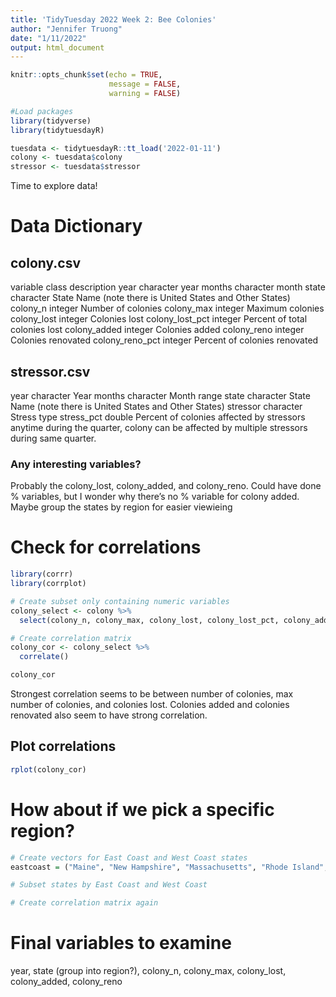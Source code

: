 ```yaml
---
title: 'TidyTuesday 2022 Week 2: Bee Colonies'
author: "Jennifer Truong"
date: "1/11/2022"
output: html_document
---
```


```r
knitr::opts_chunk$set(echo = TRUE,
                      message = FALSE,
                      warning = FALSE)

#Load packages
library(tidyverse)
library(tidytuesdayR)
```

```r
tuesdata <- tidytuesdayR::tt_load('2022-01-11')
colony <- tuesdata$colony
stressor <- tuesdata$stressor
```

Time to explore data!

# Data Dictionary

## colony.csv
variable 	class 	description
year 	character 	year
months 	character 	month
state 	character 	State Name (note there is United States and Other States)
colony_n 	integer 	Number of colonies
colony_max 	integer 	Maximum colonies
colony_lost 	integer 	Colonies lost
colony_lost_pct 	integer 	Percent of total colonies lost
colony_added 	integer 	Colonies added
colony_reno 	integer 	Colonies renovated
colony_reno_pct 	integer 	Percent of colonies renovated

## stressor.csv
year 	character 	Year
months 	character 	Month range
state 	character 	State Name (note there is United States and Other States)
stressor 	character 	Stress type
stress_pct 	double 	Percent of colonies affected by stressors anytime during the quarter, colony can be affected by multiple stressors during same quarter.

### Any interesting variables?
Probably the colony_lost, colony_added, and colony_reno. Could have done % variables, but I wonder why there's no % variable for colony added. Maybe group the states by region for easier viewieing

# Check for correlations
```r
library(corrr)
library(corrplot)

# Create subset only containing numeric variables
colony_select <- colony %>%
  select(colony_n, colony_max, colony_lost, colony_lost_pct, colony_added, colony_reno, colony_reno_pct)

# Create correlation matrix
colony_cor <- colony_select %>%
  correlate()

colony_cor
```

Strongest correlation seems to be between number of colonies, max number of colonies, and colonies lost. Colonies added and colonies renovated also seem to have strong correlation.

## Plot correlations
```r

rplot(colony_cor)
```

# How about if we pick a specific region?
```r
# Create vectors for East Coast and West Coast states
eastcoast = ("Maine", "New Hampshire", "Massachusetts", "Rhode Island", "Connecticut", "New York", "New Jersey", "Delaware", "Maryland", "Virginia", "North Carolina", "South Carolina", "Georgia", "Florida")

# Subset states by East Coast and West Coast

# Create correlation matrix again

```

# Final variables to examine
year, state (group into region?), colony_n, colony_max, colony_lost, colony_added, colony_reno